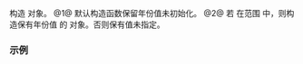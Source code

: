 {{cpp/chrono/year/title|1=year}}
{{cpp/chrono/year/navbar}}
{{dcl begin}}
{{dcl|num=1|since=c++20|1=
year() = default;
}}
{{dcl|num=2|since=c++20|
constexpr explicit year( int y ) noexcept;
}}
{{dcl end}}

构造 {{tt|year}} 对象。
@1@ 默认构造函数保留年份值未初始化。
@2@ 若 {{c|y}} 在范围 {{closed range|-32767|32767}} 中，则构造保有年份值 {{c|y}} 的 {{tt|year}} 对象。否则保有值未指定。

===示例===
{{example
|code=
#include &lt;chrono&gt;
#include &lt;iostream&gt;

int main()
{
    using namespace std::chrono;

    constexpr int leap_years = []
    {
        int count{};
        for (int i{year::min()}; i &lt;= int{year::max()}; ++i)
            if (year{i}.is_leap()) // 使用构造函数 (2)
                ++count;
        return count;
    } ();

    static_assert(15891 == leap_years);

    std::cout &lt;&lt; "在范围 [" &lt;&lt; int(year::min()) &lt;&lt; ", " &lt;&lt; int(year::max())
              &lt;&lt; "] 中有 " &lt;&lt; leap_years &lt;&lt; " 个闰年。\n";
}
|output=在范围 [-32767, 32767] 中有 15891 个闰年。
}}

{{langlinks|en|es|ja|ru}}